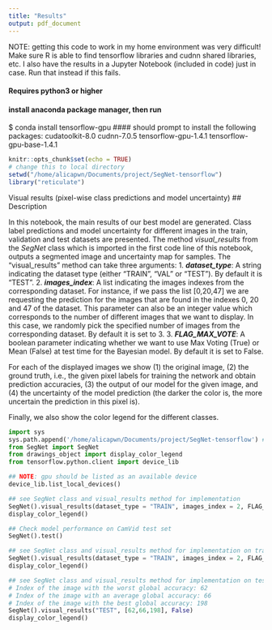 ```yaml
---
title: "Results"
output: pdf_document
---
```


NOTE: getting this code to work in my home environment was very difficult! Make sure R is able to find tensorflow libraries and cudnn shared libraries, etc. I also have the results in a Jupyter Notebook (included in code) just in case. Run that instead if this fails.

#### Requires python3 or higher
#### install anaconda package manager, then run
$ conda install tensorflow-gpu
#### should prompt to install the following packages:
cudatoolkit-8.0 
cudnn-7.0.5 
tensorflow-gpu-1.4.1 
tensorflow-gpu-base-1.4.1 

```r
knitr::opts_chunk$set(echo = TRUE)
# change this to local directory
setwd("/home/alicapwn/Documents/project/SegNet-tensorflow")
library("reticulate")
```

Visual results (pixel-wise class predictions and model uncertainty)
## Description

In this notebook, the main results of our best model are generated. Class label predictions and model uncertainty for different images in the train, validation and test datasets are presented. The method *visual_results* from the *SegNet* class which is imported in the first code line of this notebook, outputs a segmented image and uncertainty map for samples. The "visual_results" method can take three arguments: 
1. ***dataset_type***: A string indicating the dataset type (either "TRAIN", "VAL" or "TEST"). By default it is "TEST".
2. ***images_index***: A list indicating the images indexes from the corresponding dataset. For instance, if we pass the list [0,20,47] we are requesting the prediction for the images that are found in the indexes 0, 20 and 47 of the dataset. This parameter can also be an integer value which corresponds to the number of different images that we want to display. In this case, we randomly pick the specified number of images from the corresponding dataset. By default it is set to 3.
3. ***FLAG_MAX_VOTE***: A boolean parameter indicating whether we want to use Max Voting (True) or Mean (False) at test time for the Bayesian model. By default it is set to False.

For each of the displayed images we show (1) the original image, (2) the ground truth, i.e., the given pixel labels for training the network and obtain prediction accuracies, (3) the output of our model for the given image, and (4) the uncertainty of the model prediction (the darker the color is, the more uncertain the prediction in this pixel is).

Finally, we also show the color legend for the different classes.

```python
import sys
sys.path.append('/home/alicapwn/Documents/project/SegNet-tensorflow') #include local dir here
from SegNet import SegNet
from drawings_object import display_color_legend
from tensorflow.python.client import device_lib

## NOTE: gpu should be listed as an available device
device_lib.list_local_devices()

## see SegNet class and visual_results method for implementation
SegNet().visual_results(dataset_type = "TRAIN", images_index = 2, FLAG_MAX_VOTE = False)
display_color_legend()
```


```python
## Check model performance on CamVid test set
SegNet().test()
```

```python
## see SegNet class and visual_results method for implementation on train set
SegNet().visual_results(dataset_type = "TRAIN", images_index = 2, FLAG_MAX_VOTE = False)
display_color_legend()
```

```python
## see SegNet class and visual_results method for implementation on test set
# Index of the image with the worst global accuracy: 62
# Index of the image with an average global accuracy: 66
# Index of the image with the best global accuracy: 198
SegNet().visual_results("TEST", [62,66,198], False)
display_color_legend()
```



